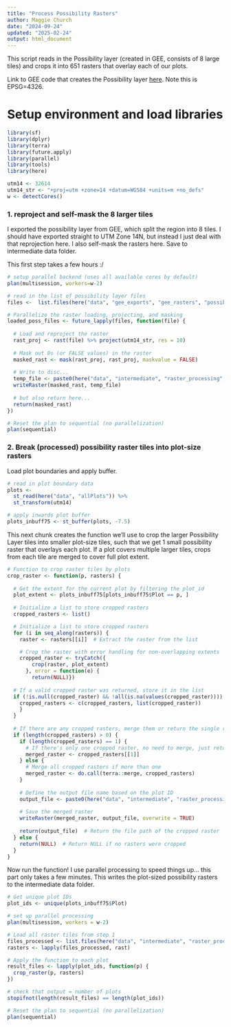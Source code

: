 ```yaml
---
title: "Process Possibility Rasters"
author: Maggie Church
date: "2024-09-24"
updated: "2025-02-24"
output: html_document
---
```


This script reads in the Possibility layer (created in GEE, consists of 8 large tiles) and crops it into 651 rasters that overlay each of our plots.

Link to GEE code that creates the Possibility layer [here](https://code.earthengine.google.com/388a0678b7a0ff8d0705dbdaccf47e4c){.uri}. Note this is EPSG=4326.

# Setup environment and load libraries
```r
library(sf)
library(dplyr)
library(terra)
library(future.apply)
library(parallel)
library(tools)
library(here)

utm14 <- 32614
utm14_str <- "+proj=utm +zone=14 +datum=WGS84 +units=m +no_defs"
w <- detectCores()
```

### 1. reproject and self-mask the 8 larger tiles
I exported the possibility layer from GEE, which split the region into 8 tiles. I should have exported straight to UTM Zone 14N, but instead I just deal with that reprojection here. I also self-mask the rasters here. Save to intermediate data folder.

This first step takes a few hours :/
```r
# setup parallel backend (uses all available cores by default)
plan(multisession, workers=w-2) 

# read in the list of possibility layer files
files <-  list.files(here("data", "gee_exports", "gee_rasters", "possibilityLayer"), full.names = TRUE)

# Parallelize the raster loading, projecting, and masking
loaded_poss_files <- future_lapply(files, function(file) {
  
  # Load and reproject the raster
  rast_proj <- rast(file) %>% project(utm14_str, res = 10)
  
  # Mask out 0s (or FALSE values) in the raster
  masked_rast <- mask(rast_proj, rast_proj, maskvalue = FALSE)
  
  # Write to disc...
  temp_file <- paste0(here("data", "intermediate", "raster_processing", "possibility_utm14N"), "/", file_path_sans_ext(basename(file)), ".tif")
  writeRaster(masked_rast, temp_file)
  
  # but also return here...
  return(masked_rast)
})

# Reset the plan to sequential (no parallelization)
plan(sequential)
```

### 2. Break (processed) possibility raster tiles into plot-size rasters

Load plot boundaries and apply buffer.
```r
# read in plot boundary data
plots <- 
  st_read(here("data", "allPlots")) %>%
  st_transform(utm14)

# apply inwards plot buffer 
plots_inbuff75 <- st_buffer(plots, -7.5)
```

This next chunk creates the function we'll use to crop the larger Possibility Layer tiles into smaller plot-size tiles, such that we get 1 small possibility raster that overlays each plot. If a plot covers multiple larger tiles, crops from each tile are merged to cover full plot extent.
```r
# Function to crop raster tiles by plots
crop_raster <- function(p, rasters) {
  
  # Get the extent for the current plot by filtering the plot_id
  plot_extent <- plots_inbuff75[plots_inbuff75$Plot == p, ]
  
  # Initialize a list to store cropped rasters
  cropped_rasters <- list()

  # Initialize a list to store cropped rasters
  for (i in seq_along(rasters)) {
    raster <- rasters[[i]]  # Extract the raster from the list

    # Crop the raster with error handling for non-overlapping extents
    cropped_raster <- tryCatch({
        crop(raster, plot_extent)
      }, error = function(e) {
        return(NULL)})
    
  # If a valid cropped raster was returned, store it in the list
  if (!is.null(cropped_raster) && !all(is.na(values(cropped_raster)))) {
    cropped_rasters <- c(cropped_rasters, list(cropped_raster))
    }
  }
  
  # If there are any cropped rasters, merge them or return the single raster
  if (length(cropped_rasters) > 0) {
    if (length(cropped_rasters) == 1) {
      # If there's only one cropped raster, no need to merge, just return it
      merged_raster <- cropped_rasters[[1]]
    } else {
      # Merge all cropped rasters if more than one
      merged_raster <- do.call(terra::merge, cropped_rasters)
    }
    
    # Define the output file name based on the plot ID
    output_file <- paste0(here("data", "intermediate", "raster_processing", "cropped_poss_rasters"), "/raster_", p, ".tif")
    
    # Save the merged raster
    writeRaster(merged_raster, output_file, overwrite = TRUE)
    
    return(output_file)  # Return the file path of the cropped raster
  } else {
    return(NULL)  # Return NULL if no rasters were cropped
  }
}
```

Now run the function! I use parallel processing to speed things up... this part only takes a few minutes. This writes the plot-sized possibility rasters to the intermediate data folder. 
```r
# Get unique plot IDs
plot_ids <- unique(plots_inbuff75$Plot)

# set up parallel processing
plan(multisession, workers = w-2)

# Load all raster tiles from step 1
files_processed <- list.files(here("data", "intermediate", "raster_processing", "possibility_utm14N"), full.names = TRUE)
rasters <- lapply(files_processed, rast)

# Apply the function to each plot
result_files <- lapply(plot_ids, function(p) {
  crop_raster(p, rasters)
})

# check that output = number of plots
stopifnot(length(result_files) == length(plot_ids))

# Reset the plan to sequential (no parallelization)
plan(sequential)
```
